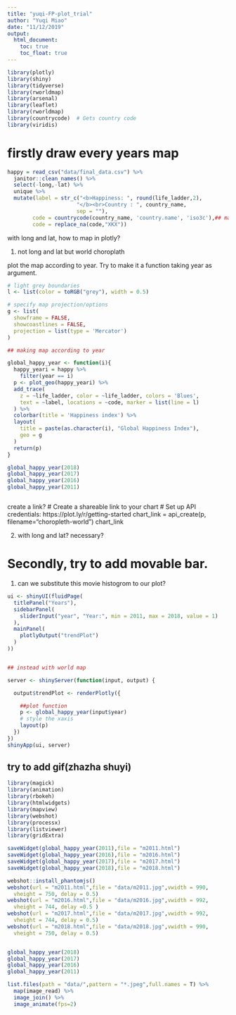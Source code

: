 ```yaml
---
title: "yuqi-FP-plot_trial"
author: "Yuqi Miao"
date: "11/12/2019"
output:
  html_document:
    toc: true
    toc_float: true
---
```


```r
library(plotly)
library(shiny)
library(tidyverse)
library(rworldmap)
library(arsenal)
library(leaflet)
library(rworldmap) 
library(countrycode)  # Gets country code 
library(viridis)
```


# firstly draw every years map

```r
happy = read_csv("data/final_data.csv") %>% 
  janitor::clean_names() %>% 
  select(-long,-lat) %>% 
  unique %>% 
  mutate(label = str_c("<b>Happiness: ", round(life_ladder,2), 
                      "</b><br>Country : ", country_name,
                      sep = ""),
        code = countrycode(country_name, 'country.name', 'iso3c'),## match code
        code = replace_na(code,"XKX"))

```

with long and lat, how to map in plotly?

1. not long and lat but world choroplath

plot the map according to year. Try to make it a function taking year as argument.
```r
# light grey boundaries
l <- list(color = toRGB("grey"), width = 0.5)

# specify map projection/options
g <- list(
  showframe = FALSE,
  showcoastlines = FALSE,
  projection = list(type = 'Mercator')
)

## making map according to year

global_happy_year <- function(i){
  happy_yeari = happy %>% 
    filter(year == i)
  p <- plot_geo(happy_yeari) %>%
  add_trace(
    z = ~life_ladder, color = ~life_ladder, colors = 'Blues',
    text = ~label, locations = ~code, marker = list(line = l)
  ) %>%
  colorbar(title = 'Happiness index') %>%
  layout(
    title = paste(as.character(i), "Global Happiness Index"),
    geo = g
  )
  return(p)
}

global_happy_year(2018)
global_happy_year(2017)
global_happy_year(2016)
global_happy_year(2011)



```
create a link?
# Create a shareable link to your chart
# Set up API credentials: https://plot.ly/r/getting-started
chart_link = api_create(p, filename="choropleth-world")
chart_link

2. with long and lat?
necessary?


# Secondly, try to add movable bar.

1. can we substitute this movie histogrom to our plot?
```r
ui <- shinyUI(fluidPage(
  titlePanel("Years"),
  sidebarPanel(
    sliderInput("year", "Year:", min = 2011, max = 2018, value = 1)
  ),
  mainPanel(
    plotlyOutput("trendPlot")
  )
))


## instead with world map 

server <- shinyServer(function(input, output) {

  output$trendPlot <- renderPlotly({

    ##plot function
    p <- global_happy_year(input$year)
    # style the xaxis
    layout(p)
  })
})
shinyApp(ui, server)
```




## try to add gif(zhazha shuyi)
```r
library(magick)
library(animation)
library(rbokeh)
library(htmlwidgets)
library(mapview)
library(webshot)
library(processx)
library(listviewer)
library(gridExtra)

saveWidget(global_happy_year(2011),file = "m2011.html")
saveWidget(global_happy_year(2016),file = "m2016.html")
saveWidget(global_happy_year(2017),file = "m2017.html")
saveWidget(global_happy_year(2018),file = "m2018.html")

webshot::install_phantomjs()
webshot(url = "m2011.html",file = "data/m2011.jpg",vwidth = 990,
  vheight = 750, delay = 0.5)
webshot(url = "m2016.html",file = "data/m2016.jpg",vwidth = 992,
  vheight = 744, delay =0.5 )
webshot(url = "m2017.html",file = "data/m2017.jpg",vwidth = 992,
  vheight = 744, delay = 0.5)
webshot(url = "m2018.html",file = "data/m2018.jpg",vwidth = 990,
  vheight = 750, delay = 0.5)


global_happy_year(2018)
global_happy_year(2017)
global_happy_year(2016)
global_happy_year(2011)

list.files(path = "data/",pattern = "*.jpeg",full.names = T) %>% 
  map(image_read) %>% 
  image_join() %>% 
  image_animate(fps=2) 



```






